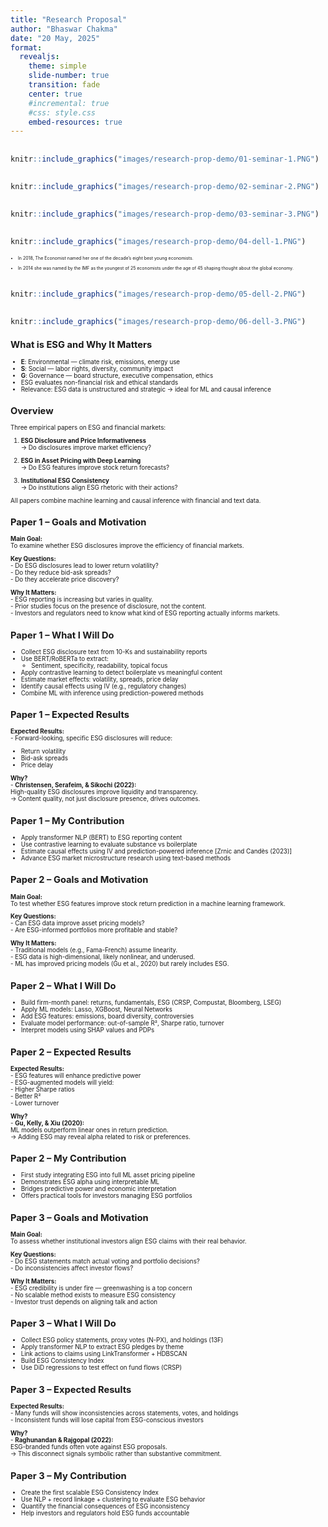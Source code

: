 ```yaml
---
title: "Research Proposal"
author: "Bhaswar Chakma"
date: "20 May, 2025"
format:
  revealjs:
    theme: simple
    slide-number: true
    transition: fade
    center: true
    #incremental: true
    #css: style.css
    embed-resources: true
---
```


## 


```r
knitr::include_graphics("images/research-prop-demo/01-seminar-1.PNG")
```

## 


```r
knitr::include_graphics("images/research-prop-demo/02-seminar-2.PNG")
```

## 


```r
knitr::include_graphics("images/research-prop-demo/03-seminar-3.PNG")
```

## 


```r
knitr::include_graphics("images/research-prop-demo/04-dell-1.PNG")
```

::: {.slide style="font-size: 0.5em;"}
- In 2018, The Economist named her one of the decade’s eight best young economists.

- In  2014 she was named by the IMF as the youngest of 25 economists under the age of 45 shaping thought about the global economy.
:::



##

```r
knitr::include_graphics("images/research-prop-demo/05-dell-2.PNG")
```

##

```r
knitr::include_graphics("images/research-prop-demo/06-dell-3.PNG")
```



::: {.slide style="font-size: 0.7em;"}
## What is ESG and Why It Matters

- **E**: Environmental — climate risk, emissions, energy use  
- **S**: Social — labor rights, diversity, community impact  
- **G**: Governance — board structure, executive compensation, ethics  
- ESG evaluates non-financial risk and ethical standards  
- Relevance: ESG data is unstructured and strategic → ideal for ML and causal inference
:::


::: {.slide style="font-size: 0.7em;"}
## Overview

Three empirical papers on ESG and financial markets:

1. **ESG Disclosure and Price Informativeness**  
   → Do disclosures improve market efficiency?

2. **ESG in Asset Pricing with Deep Learning**  
   → Do ESG features improve stock return forecasts?

3. **Institutional ESG Consistency**  
   → Do institutions align ESG rhetoric with their actions?

All papers combine machine learning and causal inference with financial and text data.
:::



::: {.slide style="font-size: 0.7em;"}
## Paper 1 – Goals and Motivation

**Main Goal:**  
To examine whether ESG disclosures improve the efficiency of financial markets.

**Key Questions:**  
- Do ESG disclosures lead to lower return volatility?  
- Do they reduce bid-ask spreads?  
- Do they accelerate price discovery?

**Why It Matters:**  
- ESG reporting is increasing but varies in quality.  
- Prior studies focus on the presence of disclosure, not the content.  
- Investors and regulators need to know what kind of ESG reporting actually informs markets.
:::



::: {.slide style="font-size: 0.7em;"}
## Paper 1 – What I Will Do

- Collect ESG disclosure text from 10-Ks and sustainability reports  
- Use BERT/RoBERTa to extract:  
  - Sentiment, specificity, readability, topical focus  
- Apply contrastive learning to detect boilerplate vs meaningful content  
- Estimate market effects: volatility, spreads, price delay  
- Identify causal effects using IV (e.g., regulatory changes)  
- Combine ML with inference using prediction-powered methods
:::



::: {.slide style="font-size: 0.7em;"}
## Paper 1 – Expected Results

**Expected Results:**  
- Forward-looking, specific ESG disclosures will reduce:

  - Return volatility  
  - Bid-ask spreads  
  - Price delay

**Why?**  
- **Christensen, Serafeim, & Sikochi (2022):**  
  High-quality ESG disclosures improve liquidity and transparency.  
  → Content quality, not just disclosure presence, drives outcomes.
:::



::: {.slide style="font-size: 0.7em;"}
## Paper 1 – My Contribution

- Apply transformer NLP (BERT) to ESG reporting content  
- Use contrastive learning to evaluate substance vs boilerplate  
- Estimate causal effects using IV and prediction-powered inference [Zrnic and Candès (2023)]
- Advance ESG market microstructure research using text-based methods
:::


::: {.slide style="font-size: 0.7em;"}
## Paper 2 – Goals and Motivation

**Main Goal:**  
To test whether ESG features improve stock return prediction in a machine learning framework.

**Key Questions:**  
- Can ESG data improve asset pricing models?  
- Are ESG-informed portfolios more profitable and stable?

**Why It Matters:**  
- Traditional models (e.g., Fama-French) assume linearity.  
- ESG data is high-dimensional, likely nonlinear, and underused.  
- ML has improved pricing models (Gu et al., 2020) but rarely includes ESG.
:::



::: {.slide style="font-size: 0.7em;"}
## Paper 2 – What I Will Do

- Build firm-month panel: returns, fundamentals, ESG (CRSP, Compustat, Bloomberg, LSEG)  
- Apply ML models: Lasso, XGBoost, Neural Networks  
- Add ESG features: emissions, board diversity, controversies  
- Evaluate model performance: out-of-sample R², Sharpe ratio, turnover  
- Interpret models using SHAP values and PDPs
:::



::: {.slide style="font-size: 0.7em;"}
## Paper 2 – Expected Results

**Expected Results:**  
- ESG features will enhance predictive power  
- ESG-augmented models will yield:  
  - Higher Sharpe ratios  
  - Better R²  
  - Lower turnover

**Why?**  
- **Gu, Kelly, & Xiu (2020):**  
  ML models outperform linear ones in return prediction.  
  → Adding ESG may reveal alpha related to risk or preferences.
:::


::: {.slide style="font-size: 0.7em;"}
## Paper 2 – My Contribution

- First study integrating ESG into full ML asset pricing pipeline  
- Demonstrates ESG alpha using interpretable ML  
- Bridges predictive power and economic interpretation  
- Offers practical tools for investors managing ESG portfolios
:::



::: {.slide style="font-size: 0.7em;"}
## Paper 3 – Goals and Motivation

**Main Goal:**  
To assess whether institutional investors align ESG claims with their real behavior.

**Key Questions:**  
- Do ESG statements match actual voting and portfolio decisions?  
- Do inconsistencies affect investor flows?

**Why It Matters:**  
- ESG credibility is under fire — greenwashing is a top concern  
- No scalable method exists to measure ESG consistency  
- Investor trust depends on aligning talk and action
:::



::: {.slide style="font-size: 0.7em;"}
## Paper 3 – What I Will Do

- Collect ESG policy statements, proxy votes (N-PX), and holdings (13F)  
- Apply transformer NLP to extract ESG pledges by theme  
- Link actions to claims using LinkTransformer + HDBSCAN  
- Build ESG Consistency Index  
- Use DiD regressions to test effect on fund flows (CRSP)
:::



::: {.slide style="font-size: 0.7em;"}
## Paper 3 – Expected Results

**Expected Results:**  
- Many funds will show inconsistencies across statements, votes, and holdings  
- Inconsistent funds will lose capital from ESG-conscious investors

**Why?**  
- **Raghunandan & Rajgopal (2022):**  
  ESG-branded funds often vote against ESG proposals.  
  → This disconnect signals symbolic rather than substantive commitment.
:::



::: {.slide style="font-size: 0.7em;"}
## Paper 3 – My Contribution

- Create the first scalable ESG Consistency Index  
- Use NLP + record linkage + clustering to evaluate ESG behavior  
- Quantify the financial consequences of ESG inconsistency  
- Help investors and regulators hold ESG funds accountable
:::


